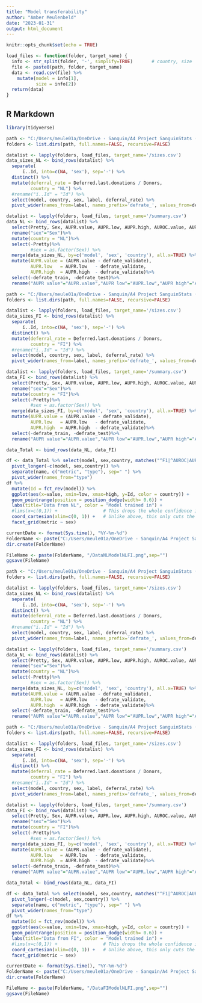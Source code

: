 ```yaml
---
title: "Model transferability"
author: "Amber Meulenbeld"
date: "2023-01-31"
output: html_document
---
```


```r
knitr::opts_chunk$set(echo = TRUE)

load_files <- function(folder, target_name) {
  info <- str_split(folder, '-', simplify=TRUE)       # country, size
  file <- paste0(path, folder, target_name)
  data <- read.csv(file) %>%
    mutate(model = info[1],
           size = info[2])
  return(data)
}
```

## R Markdown

```r
library(tidyverse)
```

```r
path <- "C:/Users/meule01a/OneDrive - Sanquin/A4 Project SanguinStats (OD)/07 Resultaten/20230130 Test minimum donations/"
folders <- list.dirs(path, full.names=FALSE, recursive=FALSE)

datalist <- lapply(folders, load_files, target_name='/sizes.csv')
data_sizes_NL <- bind_rows(datalist) %>%
  separate(
      ï..Id, into=c(NA, 'sex'), sep='-') %>%
  distinct() %>%
  mutate(deferral_rate = Deferred.last.donations / Donors,
         country = "NL") %>%
  #rename("ï..Id" = "Id") %>%
  select(model, country, sex, label, deferral_rate) %>%
  pivot_wider(names_from=label, names_prefix='defrate_', values_from=deferral_rate)

datalist <- lapply(folders, load_files, target_name='/summary.csv')
data_NL <- bind_rows(datalist) %>%
  select(Pretty, Sex, AUPR.value, AUPR.low, AUPR.high, AUROC.value, AUROC.low, AUROC.high, F1.value, F1.low, F1.high,model) %>%
  rename("sex"="Sex")%>%
  mutate(country = "NL")%>%
  select(-Pretty)%>%
         #sex = as.factor(Sex)) %>%
  merge(data_sizes_NL, by=c('model', 'sex', 'country'), all.x=TRUE) %>%
  mutate(AUPR.value = (AUPR.value - defrate_validate),
         AUPR.low   = AUPR.low   - defrate_validate,
         AUPR.high  = AUPR.high  - defrate_validate)%>%
  select(-defrate_train, -defrate_test)%>%
  rename("AUPR value"="AUPR.value","AUPR low"="AUPR.low","AUPR high"="AUPR.high","AUROC value"="AUROC.value","AUROC low"= "AUROC.low","AUROC high"="AUROC.high","F1 value"="F1.value","F1 low"="F1.low","F1 high"="F1.high")
```

```r
path <- "C:/Users/meule01a/OneDrive - Sanquin/A4 Project SanguinStats (OD)/07 Resultaten/20230131 Finnish trained models/"
folders <- list.dirs(path, full.names=FALSE, recursive=FALSE)

datalist <- lapply(folders, load_files, target_name='/sizes.csv')
data_sizes_FI <- bind_rows(datalist) %>%
  separate(
      ï..Id, into=c(NA, 'sex'), sep='-') %>%
  distinct() %>%
  mutate(deferral_rate = Deferred.last.donations / Donors,
         country = "FI") %>%
  #rename("ï..Id" = "Id") %>%
  select(model, country, sex, label, deferral_rate) %>%
  pivot_wider(names_from=label, names_prefix='defrate_', values_from=deferral_rate)

datalist <- lapply(folders, load_files, target_name='/summary.csv')
data_FI <- bind_rows(datalist) %>%
  select(Pretty, Sex, AUPR.value, AUPR.low, AUPR.high, AUROC.value, AUROC.low, AUROC.high, F1.value, F1.low, F1.high,model) %>%
  rename("sex"="Sex")%>%
  mutate(country = "FI")%>%
  select(-Pretty)%>%
         #sex = as.factor(Sex)) %>%
  merge(data_sizes_FI, by=c('model', 'sex', 'country'), all.x=TRUE) %>%
  mutate(AUPR.value = (AUPR.value - defrate_validate),
         AUPR.low   = AUPR.low   - defrate_validate,
         AUPR.high  = AUPR.high  - defrate_validate)%>%
  select(-defrate_train, -defrate_test)%>%
  rename("AUPR value"="AUPR.value","AUPR low"="AUPR.low","AUPR high"="AUPR.high","AUROC value"="AUROC.value","AUROC low"= "AUROC.low","AUROC high"="AUROC.high","F1 value"="F1.value","F1 low"="F1.low","F1 high"="F1.high")

data_Total <- bind_rows(data_NL, data_FI)
``` 

```r
df <- data_Total %>% select(model, sex,country, matches("^F1|^AUROC|AUPR")) %>%
  pivot_longer(-c(model, sex,country)) %>%
  separate(name, c("metric", "type"), sep=" ") %>%
  pivot_wider(names_from="type") 
df %>%
  mutate(Id = fct_rev(model)) %>%
  ggplot(aes(x=value, xmin=low, xmax=high, y=Id, color = country)) +
  geom_pointrange(position = position_dodge(width= 0.6)) +
  labs(title="Data from NL", color = "Model trained in") +
  #lims(x=c(0,1)) +                 # This drops the whole confidence interval if it is party outside limits
  coord_cartesian(xlim=c(0, 1)) +   # Unlike above, this only cuts the interval instead of dropping
  facet_grid(metric ~ sex)

currentDate <- format(Sys.time(), "%Y-%m-%d")
FolderName <- paste("C:/Users/meule01a/OneDrive - Sanquin/A4 Project SanguinStats (OD)/07 Resultaten/Model comparison/", currentDate,sep="")
dir.create(FolderName)

FileName <- paste(FolderName, "/DataNLModelNLFI.png",sep="")
ggsave(FileName)
```
```r
path <- "C:/Users/meule01a/OneDrive - Sanquin/A4 Project SanguinStats (OD)/07 Resultaten/20230131 Dutch trained models Finnish data/"
folders <- list.dirs(path, full.names=FALSE, recursive=FALSE)

datalist <- lapply(folders, load_files, target_name='/sizes.csv')
data_sizes_NL <- bind_rows(datalist) %>%
  separate(
      ï..Id, into=c(NA, 'sex'), sep='-') %>%
  distinct() %>%
  mutate(deferral_rate = Deferred.last.donations / Donors,
         country = "NL") %>%
  #rename("ï..Id" = "Id") %>%
  select(model, country, sex, label, deferral_rate) %>%
  pivot_wider(names_from=label, names_prefix='defrate_', values_from=deferral_rate)

datalist <- lapply(folders, load_files, target_name='/summary.csv')
data_NL <- bind_rows(datalist) %>%
  select(Pretty, Sex, AUPR.value, AUPR.low, AUPR.high, AUROC.value, AUROC.low, AUROC.high, F1.value, F1.low, F1.high,model) %>%
  rename("sex"="Sex")%>%
  mutate(country = "NL")%>%
  select(-Pretty)%>%
         #sex = as.factor(Sex)) %>%
  merge(data_sizes_NL, by=c('model', 'sex', 'country'), all.x=TRUE) %>%
  mutate(AUPR.value = (AUPR.value - defrate_validate),
         AUPR.low   = AUPR.low   - defrate_validate,
         AUPR.high  = AUPR.high  - defrate_validate)%>%
  select(-defrate_train, -defrate_test)%>%
  rename("AUPR value"="AUPR.value","AUPR low"="AUPR.low","AUPR high"="AUPR.high","AUROC value"="AUROC.value","AUROC low"= "AUROC.low","AUROC high"="AUROC.high","F1 value"="F1.value","F1 low"="F1.low","F1 high"="F1.high")
```

```r
path <- "C:/Users/meule01a/OneDrive - Sanquin/A4 Project SanguinStats (OD)/07 Resultaten/20230117 Test minimum donations FI/"
folders <- list.dirs(path, full.names=FALSE, recursive=FALSE)

datalist <- lapply(folders, load_files, target_name='/sizes.csv')
data_sizes_FI <- bind_rows(datalist) %>%
  separate(
      ï..Id, into=c(NA, 'sex'), sep='-') %>%
  distinct() %>%
  mutate(deferral_rate = Deferred.last.donations / Donors,
         country = "FI") %>%
  #rename("ï..Id" = "Id") %>%
  select(model, country, sex, label, deferral_rate) %>%
  pivot_wider(names_from=label, names_prefix='defrate_', values_from=deferral_rate)

datalist <- lapply(folders, load_files, target_name='/summary.csv')
data_FI <- bind_rows(datalist) %>%
  select(Pretty, Sex, AUPR.value, AUPR.low, AUPR.high, AUROC.value, AUROC.low, AUROC.high, F1.value, F1.low, F1.high,model) %>%
  rename("sex"="Sex")%>%
  mutate(country = "FI")%>%
  select(-Pretty)%>%
         #sex = as.factor(Sex)) %>%
  merge(data_sizes_FI, by=c('model', 'sex', 'country'), all.x=TRUE) %>%
  mutate(AUPR.value = (AUPR.value - defrate_validate),
         AUPR.low   = AUPR.low   - defrate_validate,
         AUPR.high  = AUPR.high  - defrate_validate)%>%
  select(-defrate_train, -defrate_test)%>%
  rename("AUPR value"="AUPR.value","AUPR low"="AUPR.low","AUPR high"="AUPR.high","AUROC value"="AUROC.value","AUROC low"= "AUROC.low","AUROC high"="AUROC.high","F1 value"="F1.value","F1 low"="F1.low","F1 high"="F1.high")

data_Total <- bind_rows(data_NL, data_FI)
``` 

```r
df <- data_Total %>% select(model, sex,country, matches("^F1|^AUROC|AUPR")) %>%
  pivot_longer(-c(model, sex,country)) %>%
  separate(name, c("metric", "type"), sep=" ") %>%
  pivot_wider(names_from="type") 
df %>%
  mutate(Id = fct_rev(model)) %>%
  ggplot(aes(x=value, xmin=low, xmax=high, y=Id, color = country)) +
  geom_pointrange(position = position_dodge(width= 0.6)) +
  labs(title="Data from FI", color = "Model trained in") +
  #lims(x=c(0,1)) +                 # This drops the whole confidence interval if it is party outside limits
  coord_cartesian(xlim=c(0, 1)) +   # Unlike above, this only cuts the interval instead of dropping
  facet_grid(metric ~ sex)

currentDate <- format(Sys.time(), "%Y-%m-%d")
FolderName <- paste("C:/Users/meule01a/OneDrive - Sanquin/A4 Project SanguinStats (OD)/07 Resultaten/Model comparison/", currentDate,sep="")
dir.create(FolderName)

FileName <- paste(FolderName, "/DataFIModelNLFI.png",sep="")
ggsave(FileName)
```